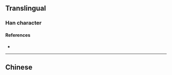 {{also|殫}}
{{character info}}
==Translingual==

===Han character===
{{Han char|rn=78|rad=歹|as=08|sn=12|four=|canj=MNCWJ|ids=⿰歹单}}

====References====
* {{Han ref|kx=0582.041|hdz=21390.120|uh=6B9A|ud=27546}}

----

==Chinese==
{{zh-see|殫}}